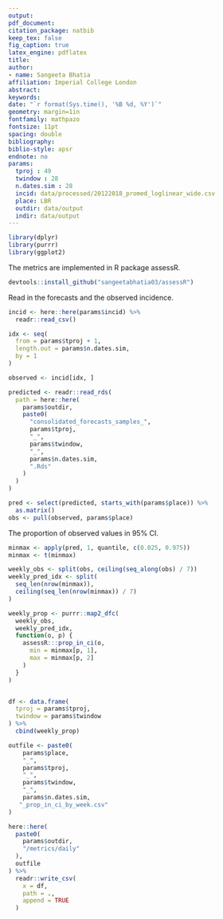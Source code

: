 ```yaml
---
output: 
pdf_document:
citation_package: natbib
keep_tex: false
fig_caption: true
latex_engine: pdflatex
title: 
author:
- name: Sangeeta Bhatia
affiliation: Imperial College London
abstract: 
keywords: 
date: "`r format(Sys.time(), '%B %d, %Y')`"
geometry: margin=1in
fontfamily: mathpazo
fontsize: 11pt
spacing: double
bibliography: 
biblio-style: apsr
endnote: no
params:
  tproj : 49
  twindow : 28
  n.dates.sim : 28
  incid: data/processed/20122018_promed_loglinear_wide.csv
  place: LBR
  outdir: data/output
  indir: data/output
---
```


```r
library(dplyr)
library(purrr)
library(ggplot2)
```
The metrics are implemented in R package assessR.

```r
devtools::install_github("sangeetabhatia03/assessR")
```

Read in the forecasts and the observed incidence.

```r
incid <- here::here(params$incid) %>%
  readr::read_csv()

idx <- seq(
  from = params$tproj + 1,
  length.out = params$n.dates.sim,
  by = 1
)

observed <- incid[idx, ]
```

```r
predicted <- readr::read_rds(
  path = here::here(
    params$outdir,
    paste0(
      "consolidated_forecasts_samples_",
      params$tproj,
      "_",
      params$twindow,
      "_",
      params$n.dates.sim,
      ".Rds"
    )
  )
)
```

```r

pred <- select(predicted, starts_with(params$place)) %>%
  as.matrix()
obs <- pull(observed, params$place)
```


The proportion of observed values in 95% CI.

```r
minmax <- apply(pred, 1, quantile, c(0.025, 0.975))
minmax <- t(minmax)

weekly_obs <- split(obs, ceiling(seq_along(obs) / 7))
weekly_pred_idx <- split(
  seq_len(nrow(minmax)),
  ceiling(seq_len(nrow(minmax)) / 7)
)

weekly_prop <- purrr::map2_dfc(
  weekly_obs,
  weekly_pred_idx,
  function(o, p) {
    assessR:::prop_in_ci(o,
      min = minmax[p, 1],
      max = minmax[p, 2]
    )
  }
)


df <- data.frame(
  tproj = params$tproj,
  twindow = params$twindow
) %>%
  cbind(weekly_prop)

outfile <- paste0(
    params$place,
    "_",
    params$tproj,
    "_",
    params$twindow,
    "_",
    params$n.dates.sim,
   "_prop_in_ci_by_week.csv"
)

here::here(
  paste0(
    params$outdir,
    "/metrics/daily"
  ),
  outfile
) %>%
  readr::write_csv(
    x = df,
    path = .,
    append = TRUE
  )
```
